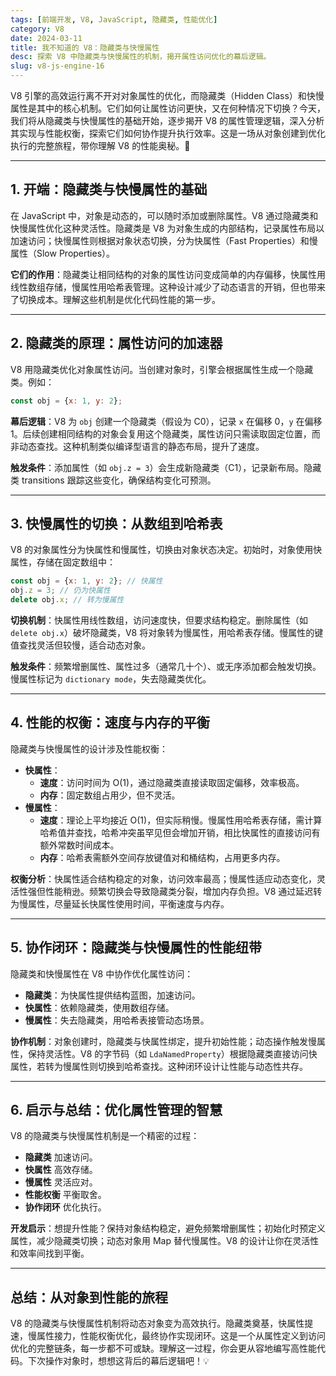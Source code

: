 ```yaml
---
tags: [前端开发, V8, JavaScript, 隐藏类, 性能优化]
category: V8
date: 2024-03-11
title: 我不知道的 V8：隐藏类与快慢属性
desc: 探索 V8 中隐藏类与快慢属性的机制，揭开属性访问优化的幕后逻辑。
slug: v8-js-engine-16
---
```


V8 引擎的高效运行离不开对对象属性的优化，而隐藏类（Hidden Class）和快慢属性是其中的核心机制。它们如何让属性访问更快，又在何种情况下切换？今天，我们将从隐藏类与快慢属性的基础开始，逐步揭开 V8 的属性管理逻辑，深入分析其实现与性能权衡，探索它们如何协作提升执行效率。这是一场从对象创建到优化执行的完整旅程，带你理解 V8 的性能奥秘。🚀

---

## 1. 开端：隐藏类与快慢属性的基础

在 JavaScript 中，对象是动态的，可以随时添加或删除属性。V8 通过隐藏类和快慢属性优化这种灵活性。隐藏类是 V8 为对象生成的内部结构，记录属性布局以加速访问；快慢属性则根据对象状态切换，分为快属性（Fast Properties）和慢属性（Slow Properties）。

**它们的作用**：隐藏类让相同结构的对象的属性访问变成简单的内存偏移，快属性用线性数组存储，慢属性用哈希表管理。这种设计减少了动态语言的开销，但也带来了切换成本。理解这些机制是优化代码性能的第一步。

---

## 2. 隐藏类的原理：属性访问的加速器

V8 用隐藏类优化对象属性访问。当创建对象时，引擎会根据属性生成一个隐藏类。例如：

```javascript
const obj = {x: 1, y: 2};
```

**幕后逻辑**：V8 为 `obj` 创建一个隐藏类（假设为 C0），记录 `x` 在偏移 0，`y` 在偏移 1。后续创建相同结构的对象会复用这个隐藏类，属性访问只需读取固定位置，而非动态查找。这种机制类似编译型语言的静态布局，提升了速度。

**触发条件**：添加属性（如 `obj.z = 3`）会生成新隐藏类（C1），记录新布局。隐藏类 transitions 跟踪这些变化，确保结构变化可预测。

---

## 3. 快慢属性的切换：从数组到哈希表

V8 的对象属性分为快属性和慢属性，切换由对象状态决定。初始时，对象使用快属性，存储在固定数组中：

```javascript
const obj = {x: 1, y: 2}; // 快属性
obj.z = 3; // 仍为快属性
delete obj.x; // 转为慢属性
```

**切换机制**：快属性用线性数组，访问速度快，但要求结构稳定。删除属性（如 `delete obj.x`）破坏隐藏类，V8 将对象转为慢属性，用哈希表存储。慢属性的键值查找灵活但较慢，适合动态对象。

**触发条件**：频繁增删属性、属性过多（通常几十个）、或无序添加都会触发切换。慢属性标记为 `dictionary mode`，失去隐藏类优化。

---

## 4. 性能的权衡：速度与内存的平衡

隐藏类与快慢属性的设计涉及性能权衡：

-   **快属性**：
    -   **速度**：访问时间为 O(1)，通过隐藏类直接读取固定偏移，效率极高。
    -   **内存**：固定数组占用少，但不灵活。
-   **慢属性**：
    -   **速度**：理论上平均接近 O(1)，但实际稍慢。慢属性用哈希表存储，需计算哈希值并查找，哈希冲突虽罕见但会增加开销，相比快属性的直接访问有额外常数时间成本。
    -   **内存**：哈希表需额外空间存放键值对和桶结构，占用更多内存。

**权衡分析**：快属性适合结构稳定的对象，访问效率最高；慢属性适应动态变化，灵活性强但性能稍逊。频繁切换会导致隐藏类分裂，增加内存负担。V8 通过延迟转为慢属性，尽量延长快属性使用时间，平衡速度与内存。

---

## 5. 协作闭环：隐藏类与快慢属性的性能纽带

隐藏类和快慢属性在 V8 中协作优化属性访问：

-   **隐藏类**：为快属性提供结构蓝图，加速访问。
-   **快属性**：依赖隐藏类，使用数组存储。
-   **慢属性**：失去隐藏类，用哈希表接管动态场景。

**协作机制**：对象创建时，隐藏类与快属性绑定，提升初始性能；动态操作触发慢属性，保持灵活性。V8 的字节码（如 `LdaNamedProperty`）根据隐藏类直接访问快属性，若转为慢属性则切换到哈希查找。这种闭环设计让性能与动态性共存。

---

## 6. 启示与总结：优化属性管理的智慧

V8 的隐藏类与快慢属性机制是一个精密的过程：

-   **隐藏类** 加速访问。
-   **快属性** 高效存储。
-   **慢属性** 灵活应对。
-   **性能权衡** 平衡取舍。
-   **协作闭环** 优化执行。

**开发启示**：想提升性能？保持对象结构稳定，避免频繁增删属性；初始化时预定义属性，减少隐藏类切换；动态对象用 Map 替代慢属性。V8 的设计让你在灵活性和效率间找到平衡。

---

## 总结：从对象到性能的旅程

V8 的隐藏类与快慢属性机制将动态对象变为高效执行。隐藏类奠基，快属性提速，慢属性接力，性能权衡优化，最终协作实现闭环。这是一个从属性定义到访问优化的完整链条，每一步都不可或缺。理解这一过程，你会更从容地编写高性能代码。下次操作对象时，想想这背后的幕后逻辑吧！💡
